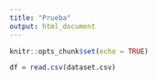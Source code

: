 ```yaml
---
title: "Prueba"
output: html_document
---
```


```r
knitr::opts_chunk$set(echo = TRUE)
```

```r
df = read.csv(dataset.csv)
```

